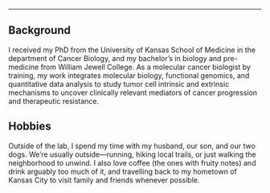 
---
## Background

I received my PhD from the University of Kansas School of Medicine in the department of Cancer Biology, and my bachelor's in biology and pre-medicine from William Jewell College. As a molecular cancer biologist by training, my work integrates molecular biology, functional genomics, and quantitative data analysis to study tumor cell intrinsic and extrinsic mechanisms to uncover clinically relevant mediators of cancer progression and therapeutic resistance.

## Hobbies
Outside of the lab, I spend my time with my husband, our son, and our two dogs. We’re usually outside—running, hiking local trails, or just walking the neighborhood to unwind. I also love coffee (the ones with fruity notes) and drink arguably too much of it, and travelling back to my hometown of Kansas City to visit family and friends whenever possible.